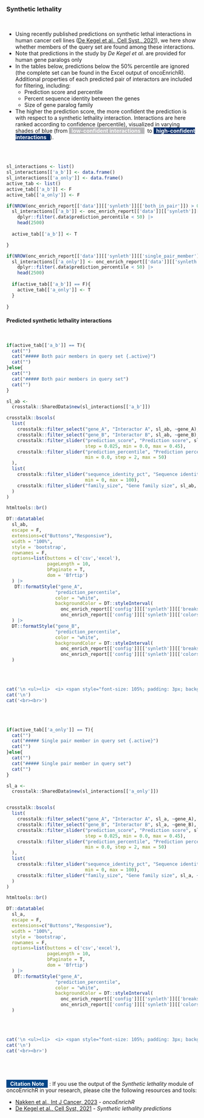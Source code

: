 ### Synthetic lethality

<br>

* Using recently published predictions on synthetic lethal interactions in human cancer cell lines ([De Kegel et al., Cell Syst., 2021](https://pubmed.ncbi.nlm.nih.gov/34529928/)), we here show whether members of the query set are found among these interactions.
* Note that predictions in the study by *De Kegel et al.* are provided for human gene paralogs only
* In the tables below, predictions below the 50% percentile are ignored (the complete set can be found in the Excel output of oncoEnrichR). Additional properties of each predicted pair of interactors are included for filtering, including:
  * Prediction score and percentile
  * Percent sequence identity between the genes
  * Size of gene paralog family
  
* The higher the prediction score, the more confident the prediction is with respect to a synthetic lethality interaction. Interactions are here ranked according to confidence (percentile), visualized in varying shades of blue (from <span style="background-color:#b8b8ba; padding:2x; color:white"><b>&nbsp; low-confident interactions &nbsp; </b></span>&nbsp; to <span style="background-color:#08306b; padding:2x; color:white"><b>&nbsp; high-confident interactions &nbsp; </b></span>).


<br><br>

```r

sl_interactions <- list()
sl_interactions[['a_b']] <- data.frame()
sl_interactions[['a_only']] <- data.frame()
active_tab <- list()
active_tab[['a_b']] <- F
active_tab[['a_only']] <- F

if(NROW(onc_enrich_report[['data']][['synleth']][['both_in_pair']]) > 0){
  sl_interactions[['a_b']] <- onc_enrich_report[['data']][['synleth']][['both_in_pair']] |>
    dplyr::filter(.data$prediction_percentile < 50) |>
    head(2500)
  
  active_tab[['a_b']] <- T

}

if(NROW(onc_enrich_report[['data']][['synleth']][['single_pair_member']]) > 0){
  sl_interactions[['a_only']] <- onc_enrich_report[['data']][['synleth']][['single_pair_member']] |>
    dplyr::filter(.data$prediction_percentile < 50) |>
    head(2500)
  
  if(active_tab[['a_b']] == F){
    active_tab[['a_only']] <- T
  }
  
}


```


#### Predicted synthetic lethality interactions {.tabset}

<br>

```r
if(active_tab[['a_b']] == T){
  cat("")
  cat("##### Both pair members in query set {.active}")
  cat("")
}else{
  cat("")
  cat("##### Both pair members in query set")
  cat("")
}
```

```r

sl_ab <- 
  crosstalk::SharedData$new(sl_interactions[['a_b']])

crosstalk::bscols(
  list(
    crosstalk::filter_select("gene_A", "Interactor A", sl_ab, ~gene_A),
    crosstalk::filter_select("gene_B", "Interactor B", sl_ab, ~gene_B),
    crosstalk::filter_slider("prediction_score", "Prediction score", sl_ab, ~prediction_score,
                             step = 0.025, min = 0.0, max = 0.45),
    crosstalk::filter_slider("prediction_percentile", "Prediction percentile", sl_ab, ~prediction_percentile,
                             min = 0.0, step = 2, max = 50)
  ),
  list(
    crosstalk::filter_slider("sequence_identity_pct", "Sequence identity (percent)", sl_ab, ~sequence_identity_pct,
                             min = 0, max = 100),
    crosstalk::filter_slider("family_size", "Gene family size", sl_ab, ~family_size)
  )
)

htmltools::br()

DT::datatable(
  sl_ab, 
  escape = F, 
  extensions=c("Buttons","Responsive"), 
  width = "100%",
  style = 'bootstrap',
  rownames = F,
  options=list(buttons = c('csv','excel'),
               pageLength = 10,
               bPaginate = T,
               dom = 'Bfrtip')
  ) |>
   DT::formatStyle("gene_A",
                  "prediction_percentile", 
                  color = "white", 
                  backgroundColor = DT::styleInterval(
                    onc_enrich_report[['config']][['synleth']][['breaks']],
                    onc_enrich_report[['config']][['synleth']][['colors']])
  ) |>
  DT::formatStyle("gene_B",
                  "prediction_percentile", 
                  color = "white", 
                  backgroundColor = DT::styleInterval(
                    onc_enrich_report[['config']][['synleth']][['breaks']],
                    onc_enrich_report[['config']][['synleth']][['colors']])
  )


```
<br><br>


```r
cat('\n <ul><li>  <i> <span style="font-size: 105%; padding: 3px; background-color:#989898; color:white">&nbsp;&nbsp;<b>NO</b> genes in the queryset are involved in synthetic lethality interactions for which <b>BOTH</b> member pairs are part of the queryset.&nbsp;&nbsp; </span></i></li></ul>',sep='\n')
cat('\n')
cat('<br><br>')

```

<br><br>

```r
if(active_tab[['a_only']] == T){
  cat("")
  cat("##### Single pair member in query set {.active}")
  cat("")
}else{
  cat("")
  cat("##### Single pair member in query set")
  cat("")
}
```

```r

sl_a <- 
  crosstalk::SharedData$new(sl_interactions[['a_only']])


crosstalk::bscols(
  list(
    crosstalk::filter_select("gene_A", "Interactor A", sl_a, ~gene_A),
    crosstalk::filter_select("gene_B", "Interactor B", sl_a, ~gene_B),
    crosstalk::filter_slider("prediction_score", "Prediction score", sl_a, ~prediction_score,
                             step = 0.025, min = 0.0, max = 0.45),
    crosstalk::filter_slider("prediction_percentile", "Prediction percentile", sl_a, ~prediction_percentile,
                             min = 0.0, step = 2, max = 50)
  ),
  list(
    crosstalk::filter_slider("sequence_identity_pct", "Sequence identity (percent)", sl_a, ~sequence_identity_pct,
                             min = 0, max = 100),
    crosstalk::filter_slider("family_size", "Gene family size", sl_a, ~family_size)
  )
)

htmltools::br()

DT::datatable(
  sl_a, 
  escape = F, 
  extensions=c("Buttons","Responsive"), 
  width = "100%",
  style = 'bootstrap',
  rownames = F,
  options=list(buttons = c('csv','excel'),
               pageLength = 10,
               bPaginate = T,
               dom = 'Bfrtip')
  ) |>
   DT::formatStyle("gene_A",
                  "prediction_percentile", 
                  color = "white", 
                  backgroundColor = DT::styleInterval(
                    onc_enrich_report[['config']][['synleth']][['breaks']],
                    onc_enrich_report[['config']][['synleth']][['colors']])
  )


```
<br><br>


```r
cat('\n <ul><li>  <i> <span style="font-size: 105%; padding: 3px; background-color:#989898; color:white">&nbsp;&nbsp;<b>NO</b> genes in the queryset are involved in prediced synthetic lethal interactions for which <b>ONLY</b> a single member pair is part of the queryset.&nbsp;&nbsp; </span></i></li></ul>',sep='\n')
cat('\n')
cat('<br><br>')

```

<br><br>

### {.unlisted .unnumbered .toc-ignore}

<span style="font-size: 100%; padding: 2px; background-color:#014587; color:white">&nbsp;&nbsp;<b>Citation Note</b>&nbsp;&nbsp;</span> : If you use the output of the *Synthetic lethality* module of oncoEnrichR in your research, please cite the following resources and tools:

 * [Nakken et al., Int J Cancer, 2023](https://doi.org/10.1002/ijc.34666) - *oncoEnrichR*
 * [De Kegel et al., Cell Syst, 2021](https://pubmed.ncbi.nlm.nih.gov/34529928/) - *Synthetic lethality predictions*


<br><br>

